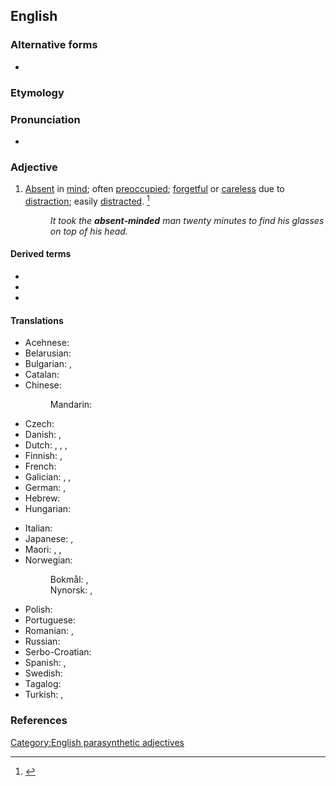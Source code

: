 {{also|absentminded}}
==English==

===Alternative forms===
* {{l|en|absentminded}}

===Etymology===
{{compound|en|absent|minded}}

===Pronunciation===
* {{a|US}} {{IPA|en|/ˌæb.sn̩tˈmaɪn.dɪd/}}

===Adjective===
{{en-adj}}

# [[absent|Absent]] in [[mind]]; often [[preoccupied]]; [[forgetful]] or [[careless]] due to [[distraction]]; easily [[distract]]ed. {{defdate|First attested in the mid 19<sup>th</sup> century.}}<ref name=SOED>{{R:SOED5|page=9}}</ref>
#: ''It took the '''absent-minded''' man twenty minutes to find his glasses on top of his head.''

====Derived terms====
* {{l|en|absent-mindedness}}
* {{l|en|absent-mindedly}}
* {{l|en|absent-minded professor}}

====Translations====
{{trans-top|absent in mind}}
* Acehnese: {{t|ace|tahe}}
* Belarusian: {{t|be|рассе́яны|m|sc=Cyrl}}
* Bulgarian: {{t+check|bg|разсеян}}, {{t-check|bg|[[потънал]] [[в]] [[мисли]]|sc=Cyrl}} <!-- was "потънал в мисли" - assumed sum-of-parts; if an idiom, remove the wikilinks to the individual words. see [[User:Kephir/gadgets/xte#Translation_fixing]] -->
* Catalan: {{t|ca|distret}}
* Chinese:
*: Mandarin: {{t+|cmn|心不在焉|tr=xīnbùzàiyān|sc=Hani}}
* Czech: {{t+|cs|roztržitý}}
* Danish: {{t|da|åndsfraværende}}, {{t|da|distræt}}
* Dutch: {{t+|nl|verstrooid}}, {{t+|nl|afwezig}}, {{t|nl|elders met zijn gedachten}}, {{t|nl|er niet bij}}
* Finnish: {{t+|fi|hajamielinen}} {{qualifier|forgetful}}, {{t+|fi|poissaoleva}} {{qualifier|absent in mind}}
* French: {{t+|fr|distrait}}
* Galician: {{t|gl|distraído}}, {{t+|gl|pampo}}, {{t|gl|apirolado}} {{qualifier|vulgar}}
* German: {{t+|de|zerstreut}}, {{t+|de|geistesabwesend}}
* Hebrew: {{t|he|מפוזר|m|tr=mefuzár}}
* Hungarian: {{t+|hu|szórakozott}}
{{trans-mid}}
* Italian: {{t+|it|svanito}}
* Japanese: {{t+|ja|ぼんやり|tr=bon'yari|sc=Jpan}}, {{t+|ja|上の空|tr=うわのそらの, uwa-no sora-no|alt=上の空の|sc=Jpan}}
* Maori: {{t|mi|hinengaro makere}}, {{t|mi|wareware}}, {{t|mi|pakihaha}}
* Norwegian:
*: Bokmål: {{t+|nb|distré}}, {{t|nb|åndsfraværende}}
*: Nynorsk: {{t|nn|distré}}, {{t|nn|åndsfråverande}}
* Polish: {{t+|pl|roztargniony}}
* Portuguese: {{t+|pt|distraído}}
* Romanian: {{t+|ro|absent}}, {{t+|ro|distrat}}
* Russian: {{t+|ru|рассе́янный}}
* Serbo-Croatian: {{t|sh|rasejan}}
* Spanish: {{t+|es|distraído}}, {{t+|es|despistado|m}}
* Swedish: {{t+|sv|tankspridd}}
* Tagalog: {{t|tl|tagulimot}}
* Turkish: {{t+|tr|unutkan}} {{qualifier|forgetful}}, {{t+|tr|dalgın}} {{qualifier|absent in mind}}
{{trans-bottom}}

===References===
<references/>

[[Category:English parasynthetic adjectives]]
{{C|en|Personality}}